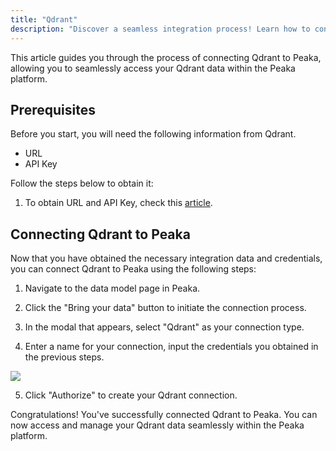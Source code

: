 ```yaml
---
title: "Qdrant"
description: "Discover a seamless integration process! Learn how to connect Qdrant to Peaka effortlessly for streamlined transactions."
---
```


This article guides you through the process of connecting Qdrant to Peaka, allowing you to seamlessly access your Qdrant data within the Peaka platform.

## Prerequisites

Before you start, you will need the following information from Qdrant.

- URL
- API Key

Follow the steps below to obtain it:

1. To obtain URL and API Key, check this [article](https://qdrant.tech/documentation/cloud/authentication/#).

## Connecting Qdrant to Peaka

Now that you have obtained the necessary integration data and credentials, you can connect Qdrant to Peaka using the following steps:

1. Navigate to the data model page in Peaka.

2. Click the "Bring your data" button to initiate the connection process.

3. In the modal that appears, select "Qdrant" as your connection type.

4. Enter a name for your connection, input the credentials you obtained in the previous steps.

<img src="https://cdn.peaka.com/integrations/qdrant-1.png" />

5. Click "Authorize" to create your Qdrant connection.

Congratulations! You've successfully connected Qdrant to Peaka. You can now access and manage your Qdrant data seamlessly within the Peaka platform.
